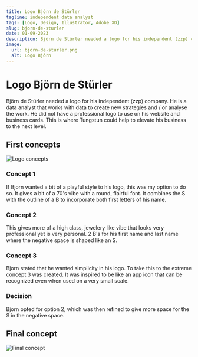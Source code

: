 ```yaml
---
title: Logo Björn de Stürler
tagline: independent data analyst
tags: [Logo, Design, Illustrator, Adobe XD]
slug: bjorn-de-sturler
date: 01-09-2023
description: Björn de Stürler needed a logo for his independent (zzp) company. He is a data analyst that works with data to create new strategies and / or analyse the work. He did not have a professional logo to use on his website and business cards. This is where Tungstun could help to elevate his business to the next level.
image:
  url: bjorn-de-sturler.png
  alt: Logo Björn
---
```


# Logo Björn de Stürler

Björn de Stürler needed a logo for his independent (zzp) company. He is a data analyst that works with data to create new strategies and / or analyse the work. He did not have a professional logo to use on his website and business cards. This is where Tungstun could help to elevate his business to the next level.

## First concepts

<div class="collapsible">

![Logo concepts](../images/first-concepts.png)


### Concept 1 

If Bjorn wanted a bit of a playful style to his logo, this was my option to do so. It gives a bit of a 70's vibe with a round, flairful font. It combines the S with the outline of a B to incorporate both first letters of his name.

### Concept 2

This gives more of a high class, jewelery like vibe that looks very professional yet is very personal. 2 B's for his first name and last name where the negative space is shaped like an S.

### Concept 3

Bjorn stated that he wanted simplicity in his logo. To take this to the extreme concept 3 was created. It was inspired to be like an app icon that can be recognized even when used on a very small scale.

### Decision

Bjorn opted for option 2, which was then refined to give more space for the S in the negative space. 

</div>

## Final concept
<div class="collapsible">

![Final concept](../images/logo-concept.png)

</div>